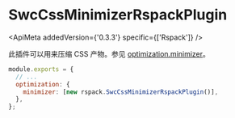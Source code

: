 
# SwcCssMinimizerRspackPlugin

<ApiMeta addedVersion={'0.3.3'} specific={['Rspack']} />

此插件可以用来压缩 CSS 产物。参见 [optimization.minimizer](/config/optimization#optimizationminimizer)。

```js
module.exports = {
  // ...
  optimization: {
    minimizer: [new rspack.SwcCssMinimizerRspackPlugin()],
  },
};
```
